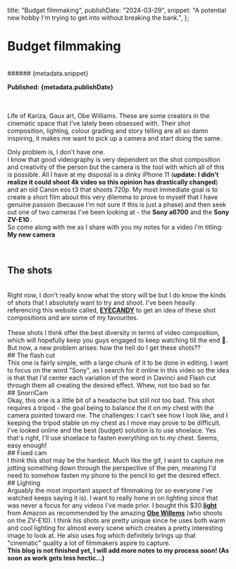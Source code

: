 title: "Budget filmmaking",
publishDate: "2024-03-29",
snippet:
"A potential new hobby I'm trying to get into without breaking the bank.",
};

# Budget filmmaking

<br />
###### {metadata.snippet}

<b>Published: {metadata.publishDate}</b>

<br />

<br />
Life of Kariza, Gaux art, Obe Williams.  These are some creators in the cinematic space that I've lately been obsessed with.  Their shot composition, lighting, colour grading and story telling are all so damn inspiring, it makes me want to pick up a camera and start doing the same.
<br/>

Only problem is, I don't have one.
<br />
I know that good videography is very dependent on the shot composition and creativity of the person but the camera is the tool with which all of this is possible. All I have at my disposal is a dinky iPhone 11 (<b>update: I didn't realize it could shoot 4k video so this opinion has drastically changed</b>) and an old Canon eos t3 that shoots 720p. My most immediate goal is to create a short film about this very dilemma to prove to myself that I have genuine passion (because I'm not sure if this is just a phase) and then seek out one of two cameras I've been looking at - the <b>Sony a6700</b> and the <b>Sony ZV-E10 </b>.
<br/>
So come along with me as I share with you my notes for a video I'm titling: <b> My new camera </b>

<br/>

## The shots

<br/>
Right now, I don't really know what the story will be but I do know the kinds of shots that I absolutely want to try and shoot. I've been heavily referencing this website called, <b><a target="_blank" href="https://eyecannndy.com">EYECANDY</a></b> to get an idea of these shot compositions and are some of my favourites.
<br/>
<ShotGrid/>
<br/>
These shots I think offer the best diversity in terms of video composition, which will hopefully keep you guys engaged to keep watching till the end 🤭.  But now, a new problem arises: how the hell do I get these shots??
<br/>
## The flash cut
<br/>
This one is fairly simple, with a large chunk of it to be done in editing. I want to focus on the word "Sony", as I search for it online in this video so the idea is that that I'd center each variation of the word in Davinci and Flash cut through them all creating the desired effect.  Whew, not too bad so far.
<br/>
## SnorriCam
<br />
Okay, this one is a little bit of a headache but still not too bad.  This shot requires a tripod - the goal being to balance the it on my chest with the camera pointed toward me. The challenges: I can't see how I look like, and I keeping the tripod stable on my chest as I move may prove to be difficult.  I've looked online and the best (budget) solution is to use shoelace.  Yes that's right, I'll use shoelace to fasten everything on to my chest.  Seems, easy enough!
<br/>
## Fixed cam
<br/>
I think this shot may be the hardest.  Much like the gif, I want to capture me jotting something down through the perspective of the pen, meaning I'd need to somehow fasten my phone to the pencil to get the desired effect.
<br/>
## Lighting
<br/>
Arguably the most important aspect of filmmaking (or so everyone I've watched keeps saying it is).  I want to really hone in on lighting since that was never a focus for any videos I've made prior.  I bought this $30 
<a target="_blank" href="https://www.amazon.com/360°RGB-Photography-Rechargable-2500-9000K-Dimmable/dp/B09ZTXR6HZ?crid=2VFEU1UFJTCPA&keywords=ulanzi%2Bvl110&qid=1706214206&sprefix=ulanzi%2Bvl11%2Caps%2C166&sr=8-2-spons&sp_csd=d2lkZ2V0TmFtZT1zcF9hdGY&th=1&linkCode=sl1&tag=obe08-20&linkId=fedbb408d630e485a7adf4138012f8ea&language=en_US&ref_=as_li_ss_tl"><b>light</b></a> from Amazon as recommended by the amazing <a target="_blank" href="https://www.youtube.com/watch?v=fJibBN5G5uQ&t=229s"><b>Obe Willems</b></a> (who shoots on the ZV-E10).  I think his shots are pretty unique since he uses both warm and cool lighting for almost every scene which creates a pretty interesting image to look at.  He also uses fog which definitely brings up that "cinematic" quality a lot of filmmakers aspire to capture.   
<br />
<b>This blog is not finished yet, I will add more notes to my process soon! (As soon as work gets less hectic...) </b>
<br/>

